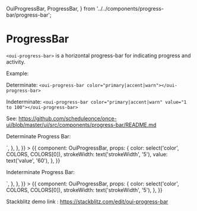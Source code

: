   OuiProgressBar,
  ProgressBar,
} from '../../components/progress-bar/progress-bar';

<Meta title="MDX/ProgressBar" component={ProgressBar} />

# ProgressBar

`<oui-progress-bar>` is a horizontal progress-bar for indicating progress and activity.

Example:

Determinate: `<oui-progress-bar color="primary|accent|warn"></oui-progress-bar>`

Indeterminate: `<oui-progress-bar color="primary|accent|warn" value="1 to 100"></oui-progress-bar>`

See: https://github.com/scheduleonce/once-ui/blob/master/ui/src/components/progress-bar/README.md

Determinate Progress Bar:

<Canvas>
  <Story
    name="Determinate"
    parameters={{
      docs: {
        source: {
          code: `<oui-progress-bar color="primary" value="60"></oui-progress-bar>`,
        },
      },
    }}
  >
    {{
      component: OuiProgressBar,
      props: {
        color: select('color', COLORS, COLORS[0]),
        strokeWidth: text('strokeWidth', '5'),
        value: text('value', '60'),
      },
    }}
  </Story>
</Canvas>

Indeterminate Progress Bar:

<Canvas>
  <Story
    name="Indeterminate"
    parameters={{
      docs: {
        source: {
          code: `<oui-progress-bar color="primary"></oui-progress-bar>`,
        },
      },
    }}
  >
    {{
      component: OuiProgressBar,
      props: {
        color: select('color', COLORS, COLORS[0]),
        strokeWidth: text('strokeWidth', '5'),
      },
    }}
  </Story>
</Canvas>

Stackblitz demo link : https://stackblitz.com/edit/oui-progress-bar

<ArgsTable of={OuiProgressBar} />
